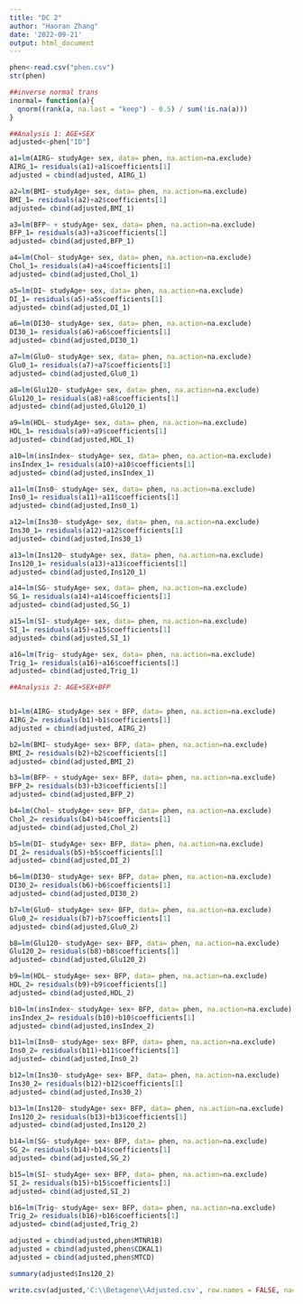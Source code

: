 ```yaml
---
title: "DC 2"
author: "Haoran Zhang"
date: '2022-09-21'
output: html_document
---
```


```r
phen<-read.csv("phen.csv")
str(phen)
```

```r
##inverse normal trans
inormal= function(a){
  qnorm((rank(a, na.last = "keep") - 0.5) / sum(!is.na(a)))
}
```


```r
##Analysis 1: AGE+SEX
adjusted<-phen["ID"]

a1=lm(AIRG~ studyAge+ sex, data= phen, na.action=na.exclude)
AIRG_1= residuals(a1)+a1$coefficients[1]
adjusted = cbind(adjusted, AIRG_1)

a2=lm(BMI~ studyAge+ sex, data= phen, na.action=na.exclude)
BMI_1= residuals(a2)+a2$coefficients[1]
adjusted= cbind(adjusted,BMI_1)

a3=lm(BFP~ + studyAge+ sex, data= phen, na.action=na.exclude)
BFP_1= residuals(a3)+a3$coefficients[1]
adjusted= cbind(adjusted,BFP_1)

a4=lm(Chol~ studyAge+ sex, data= phen, na.action=na.exclude)
Chol_1= residuals(a4)+a4$coefficients[1]
adjusted= cbind(adjusted,Chol_1)

a5=lm(DI~ studyAge+ sex, data= phen, na.action=na.exclude)
DI_1= residuals(a5)+a5$coefficients[1]
adjusted= cbind(adjusted,DI_1)

a6=lm(DI30~ studyAge+ sex, data= phen, na.action=na.exclude)
DI30_1= residuals(a6)+a6$coefficients[1]
adjusted= cbind(adjusted,DI30_1)

a7=lm(Glu0~ studyAge+ sex, data= phen, na.action=na.exclude)
Glu0_1= residuals(a7)+a7$coefficients[1]
adjusted= cbind(adjusted,Glu0_1)

a8=lm(Glu120~ studyAge+ sex, data= phen, na.action=na.exclude)
Glu120_1= residuals(a8)+a8$coefficients[1]
adjusted= cbind(adjusted,Glu120_1)

a9=lm(HDL~ studyAge+ sex, data= phen, na.action=na.exclude)
HDL_1= residuals(a9)+a9$coefficients[1]
adjusted= cbind(adjusted,HDL_1)

a10=lm(insIndex~ studyAge+ sex, data= phen, na.action=na.exclude)
insIndex_1= residuals(a10)+a10$coefficients[1]
adjusted= cbind(adjusted,insIndex_1)

a11=lm(Ins0~ studyAge+ sex, data= phen, na.action=na.exclude)
Ins0_1= residuals(a11)+a11$coefficients[1]
adjusted= cbind(adjusted,Ins0_1)

a12=lm(Ins30~ studyAge+ sex, data= phen, na.action=na.exclude)
Ins30_1= residuals(a12)+a12$coefficients[1]
adjusted= cbind(adjusted,Ins30_1)

a13=lm(Ins120~ studyAge+ sex, data= phen, na.action=na.exclude)
Ins120_1= residuals(a13)+a13$coefficients[1]
adjusted= cbind(adjusted,Ins120_1)

a14=lm(SG~ studyAge+ sex, data= phen, na.action=na.exclude)
SG_1= residuals(a14)+a14$coefficients[1]
adjusted= cbind(adjusted,SG_1)

a15=lm(SI~ studyAge+ sex, data= phen, na.action=na.exclude)
SI_1= residuals(a15)+a15$coefficients[1]
adjusted= cbind(adjusted,SI_1)

a16=lm(Trig~ studyAge+ sex, data= phen, na.action=na.exclude)
Trig_1= residuals(a16)+a16$coefficients[1]
adjusted= cbind(adjusted,Trig_1)
```

```r
##Analysis 2: AGE+SEX+BFP


b1=lm(AIRG~ studyAge+ sex + BFP, data= phen, na.action=na.exclude)
AIRG_2= residuals(b1)+b1$coefficients[1]
adjusted = cbind(adjusted, AIRG_2)

b2=lm(BMI~ studyAge+ sex+ BFP, data= phen, na.action=na.exclude)
BMI_2= residuals(b2)+b2$coefficients[1]
adjusted= cbind(adjusted,BMI_2)

b3=lm(BFP~ + studyAge+ sex+ BFP, data= phen, na.action=na.exclude)
BFP_2= residuals(b3)+b3$coefficients[1]
adjusted= cbind(adjusted,BFP_2)

b4=lm(Chol~ studyAge+ sex+ BFP, data= phen, na.action=na.exclude)
Chol_2= residuals(b4)+b4$coefficients[1]
adjusted= cbind(adjusted,Chol_2)

b5=lm(DI~ studyAge+ sex+ BFP, data= phen, na.action=na.exclude)
DI_2= residuals(b5)+b5$coefficients[1]
adjusted= cbind(adjusted,DI_2)

b6=lm(DI30~ studyAge+ sex+ BFP, data= phen, na.action=na.exclude)
DI30_2= residuals(b6)+b6$coefficients[1]
adjusted= cbind(adjusted,DI30_2)

b7=lm(Glu0~ studyAge+ sex+ BFP, data= phen, na.action=na.exclude)
Glu0_2= residuals(b7)+b7$coefficients[1]
adjusted= cbind(adjusted,Glu0_2)

b8=lm(Glu120~ studyAge+ sex+ BFP, data= phen, na.action=na.exclude)
Glu120_2= residuals(b8)+b8$coefficients[1]
adjusted= cbind(adjusted,Glu120_2)

b9=lm(HDL~ studyAge+ sex+ BFP, data= phen, na.action=na.exclude)
HDL_2= residuals(b9)+b9$coefficients[1]
adjusted= cbind(adjusted,HDL_2)

b10=lm(insIndex~ studyAge+ sex+ BFP, data= phen, na.action=na.exclude)
insIndex_2= residuals(b10)+b10$coefficients[1]
adjusted= cbind(adjusted,insIndex_2)

b11=lm(Ins0~ studyAge+ sex+ BFP, data= phen, na.action=na.exclude)
Ins0_2= residuals(b11)+b11$coefficients[1]
adjusted= cbind(adjusted,Ins0_2)

b12=lm(Ins30~ studyAge+ sex+ BFP, data= phen, na.action=na.exclude)
Ins30_2= residuals(b12)+b12$coefficients[1]
adjusted= cbind(adjusted,Ins30_2)

b13=lm(Ins120~ studyAge+ sex+ BFP, data= phen, na.action=na.exclude)
Ins120_2= residuals(b13)+b13$coefficients[1]
adjusted= cbind(adjusted,Ins120_2)

b14=lm(SG~ studyAge+ sex+ BFP, data= phen, na.action=na.exclude)
SG_2= residuals(b14)+b14$coefficients[1]
adjusted= cbind(adjusted,SG_2)

b15=lm(SI~ studyAge+ sex+ BFP, data= phen, na.action=na.exclude)
SI_2= residuals(b15)+b15$coefficients[1]
adjusted= cbind(adjusted,SI_2)

b16=lm(Trig~ studyAge+ sex+ BFP, data= phen, na.action=na.exclude)
Trig_2= residuals(b16)+b16$coefficients[1]
adjusted= cbind(adjusted,Trig_2)
```

```r
adjusted = cbind(adjusted,phen$MTNR1B)
adjusted = cbind(adjusted,phen$CDKAL1)
adjusted = cbind(adjusted,phen$MTCD)

summary(adjusted$Ins120_2)
```


```r
write.csv(adjusted,'C:\\Betagene\\Adjusted.csv', row.names = FALSE, na='')
```